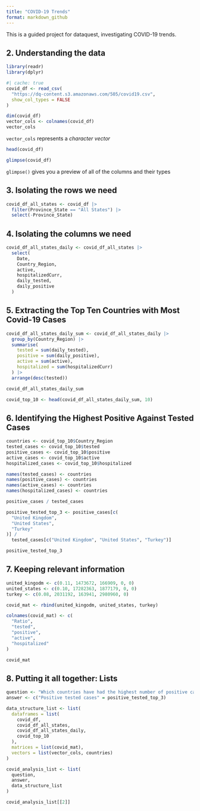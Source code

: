 ```yaml
---
title: "COVID-19 Trends"
format: markdown_github
---
```


This is a guided project for dataquest, investigating COVID-19 trends.

## 2. Understanding the data

```r
library(readr)
library(dplyr)
```

```r
#| cache: true
covid_df <- read_csv(
  "https://dq-content.s3.amazonaws.com/505/covid19.csv",
  show_col_types = FALSE
)
```

```r
dim(covid_df)
vector_cols <- colnames(covid_df)
vector_cols
```

`vector_cols` represents a *character vector*

```r
head(covid_df)

glimpse(covid_df)
```

`glimpse()` gives you a preview of all of the columns and their types

## 3. Isolating the rows we need

```r
covid_df_all_states <- covid_df |>
  filter(Province_State == "All States") |>
  select(-Province_State)
```


## 4. Isolating the columns we need

```r
covid_df_all_states_daily <- covid_df_all_states |>
  select(
    Date,
    Country_Region,
    active,
    hospitalizedCurr,
    daily_tested,
    daily_positive
  )
```

## 5. Extracting the Top Ten Countries with Most Covid-19 Cases

```r
covid_df_all_states_daily_sum <- covid_df_all_states_daily |>
  group_by(Country_Region) |>
  summarise(
    tested = sum(daily_tested),
    positive = sum(daily_positive),
    active = sum(active),
    hospitalized = sum(hospitalizedCurr)
  ) |>
  arrange(desc(tested))

covid_df_all_states_daily_sum
```


```r
covid_top_10 <- head(covid_df_all_states_daily_sum, 10)
```

## 6. Identifying the Highest Positive Against Tested Cases

```r
countries <- covid_top_10$Country_Region
tested_cases <- covid_top_10$tested
positive_cases <- covid_top_10$positive
active_cases <- covid_top_10$active
hospitalized_cases <- covid_top_10$hospitalized
```


```r
names(tested_cases) <- countries
names(positive_cases) <- countries
names(active_cases) <- countries
names(hospitalized_cases) <- countries
```


```r
positive_cases / tested_cases

positive_tested_top_3 <- positive_cases[c(
  "United Kingdom",
  "United States",
  "Turkey"
)] /
  tested_cases[c("United Kingdom", "United States", "Turkey")]

positive_tested_top_3
```

## 7. Keeping relevant information

```r
united_kingodm <- c(0.11, 1473672, 166909, 0, 0)
united_states <- c(0.10, 17282363, 1877179, 0, 0)
turkey <- c(0.08, 2031192, 163941, 2980960, 0)
```


```r
covid_mat <- rbind(united_kingodm, united_states, turkey)

colnames(covid_mat) <- c(
  "Ratio",
  "tested",
  "positive",
  "active",
  "hospitalized"
)

covid_mat
```

## 8. Putting it all together: Lists

```r
question <- "Which countries have had the highest number of positive cases against the number of tests?"
answer <- c("Positive tested cases" = positive_tested_top_3)
```


```r
data_structure_list <- list(
  dataframes = list(
    covid_df,
    covid_df_all_states,
    covid_df_all_states_daily,
    covid_top_10
  ),
  matrices = list(covid_mat),
  vectors = list(vector_cols, countries)
)
```

```r
covid_analysis_list <- list(
  question,
  answer,
  data_structure_list
)

covid_analysis_list[[2]]
```
